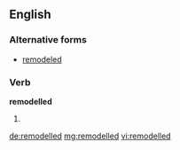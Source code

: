 ==English==

===Alternative forms===
* [[remodeled]]

===Verb===
'''remodelled'''

# {{past of|remodel}}

[[de:remodelled]]
[[mg:remodelled]]
[[vi:remodelled]]